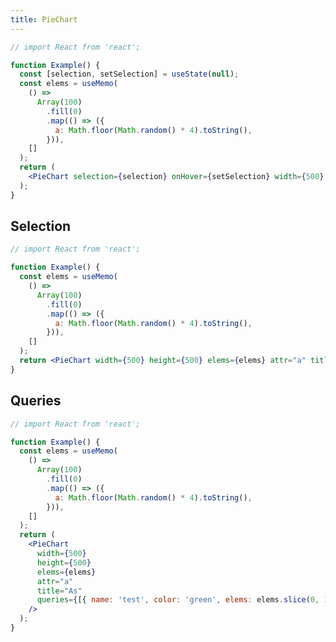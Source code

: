 ```yaml
---
title: PieChart
---
```


```jsx live
// import React from 'react';

function Example() {
  const [selection, setSelection] = useState(null);
  const elems = useMemo(
    () =>
      Array(100)
        .fill(0)
        .map(() => ({
          a: Math.floor(Math.random() * 4).toString(),
        })),
    []
  );
  return (
    <PieChart selection={selection} onHover={setSelection} width={500} height={500} elems={elems} attr="a" title="As" />
  );
}
```

## Selection

```jsx live
// import React from 'react';

function Example() {
  const elems = useMemo(
    () =>
      Array(100)
        .fill(0)
        .map(() => ({
          a: Math.floor(Math.random() * 4).toString(),
        })),
    []
  );
  return <PieChart width={500} height={500} elems={elems} attr="a" title="As" selection={elems.slice(0, 7)} />;
}
```

## Queries

```jsx live
// import React from 'react';

function Example() {
  const elems = useMemo(
    () =>
      Array(100)
        .fill(0)
        .map(() => ({
          a: Math.floor(Math.random() * 4).toString(),
        })),
    []
  );
  return (
    <PieChart
      width={500}
      height={500}
      elems={elems}
      attr="a"
      title="As"
      queries={[{ name: 'test', color: 'green', elems: elems.slice(0, 10) }]}
    />
  );
}
```
